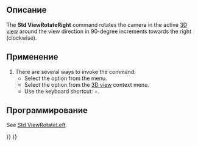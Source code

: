 <languages/>

<div class="mw-translate-fuzzy">
{{Docnav/ru
|[[Std_ViewRotateLeft/ru|Команда "Повернуть влево"]]
|[[Std_FreezeViews/ru|Меню "Положения камеры"]]
|[[Std_View_Menu/ru|Меню "Вид"]]
|IconL=Std_ViewRotateLeft.svg
|IconR=
|IconC=Freecad.svg
}}
</div>

{{GuiCommand/ru
|Name=Std ViewRotateRight
|Name/ru=Std ViewRotateRight
|MenuLocation=Вид → Стандартные виды → Повернуть вправо
|Workbenches=All
|Shortcut={{KEY|Shift}}+{{KEY|Right}}
|SeeAlso=[[Std_ViewRotateLeft/ru|Std ViewRotateLeft]]
}}

<span id="Description"></span>
==Описание==

The '''Std ViewRotateRight''' command rotates the camera in the active [[3D_view|3D view]] around the view direction in 90-degree increments towards the right (clockwise).

<span id="Usage"></span>
==Применение==

# There are several ways to invoke the command:
#* Select the {{MenuCommand|View → Standard views → [[Image:Std_ViewRotateRight.svg|16px]] Rotate Right}} option from the menu.
#* Select the {{MenuCommand|Standard views → [[Image:Std_ViewRotateRight.svg|16px]] Rotate Right}} option from the [[3D_view|3D view]] context menu.
#* Use the keyboard shortcut: {{KEY|Shift}}+{{KEY|Right}}.

<span id="Scripting"></span>
==Программирование==

See [[Std_ViewRotateLeft#Scripting|Std ViewRotateLeft]].


<div class="mw-translate-fuzzy">
{{Docnav/ru
|[[Std_ViewRotateLeft/ru|Команда "Повернуть влево"]]
|[[Std_FreezeViews/ru|Меню "Положения камеры"]]
|[[Std_View_Menu/ru|Меню "Вид"]]
|IconL=Std_ViewRotateLeft.svg
|IconR=
|IconC=Freecad.svg
}}
</div>

{{Std_Base_navi{{#translation:}}}}
{{Userdocnavi{{#translation:}}}}